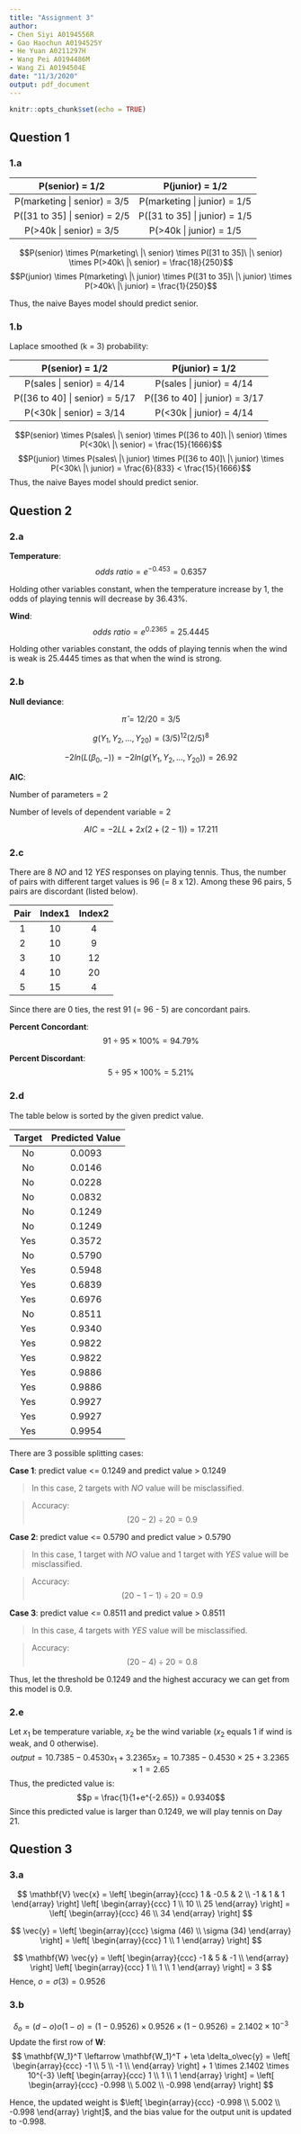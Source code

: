 ```yaml
---
title: "Assignment 3"
author: 
- Chen Siyi A0194556R
- Gao Haochun A0194525Y
- He Yuan A0211297H
- Wang Pei A0194486M
- Wang Zi A0194504E
date: "11/3/2020"
output: pdf_document
---
```


```r
knitr::opts_chunk$set(echo = TRUE)
```

## Question 1
### 1.a
|P(senior) = 1/2 | P(junior) = 1/2 |
|:--------------:|:---------------:|
| P(marketing \| senior) = 3/5 | P(marketing \| junior) = 1/5 |
| P([31 to 35] \| senior) = 2/5 | P([31 to 35] \| junior) = 1/5 |
| P(>40k \| senior) = 3/5 | P(>40k \| junior) = 1/5 |

$$P(senior) \times P(marketing\ |\ senior) \times P([31 to 35]\ |\ senior) \times P(>40k\ |\ senior) = \frac{18}{250}$$
$$P(junior) \times P(marketing\ |\ junior) \times P([31 to 35]\ |\ junior) \times P(>40k\ |\ junior) = \frac{1}{250}$$

Thus, the naive Bayes model should predict senior.

### 1.b
Laplace smoothed (k = 3) probability:

|P(senior) = 1/2| P(junior) = 1/2 |
|:--------------:|:---------------:|
| P(sales \| senior) = 4/14 | P(sales \| junior) = 4/14 |
| P([36 to 40] \| senior) = 5/17 | P([36 to 40] \| junior) = 3/17 |
| P(<30k \| senior) = 3/14 | P(<30k \| junior) = 4/14 |

$$P(senior) \times P(sales\ |\ senior) \times P([36 to 40]\ |\ senior) \times P(<30k\ |\ senior) = \frac{15}{1666}$$
$$P(junior) \times P(sales\ |\ junior) \times P([36 to 40]\ |\ junior) \times P(<30k\ |\ junior) = \frac{6}{833} < \frac{15}{1666}$$
Thus, the naive Bayes model should predict senior.

## Question 2
### 2.a
**Temperature**:
$$odds\ ratio = e^{-0.453} = 0.6357$$

Holding other variables constant, when the temperature increase by 1, the odds of playing tennis will decrease by 36.43%.

**Wind**:
$$odds\ ratio = e^{0.2365} = 25.4445$$

Holding other variables constant, the odds of playing tennis when the wind is weak is 25.4445 times as that when the wind is strong.

### 2.b

**Null deviance**:


$$\hat{\pi} = 12/20 = 3/5$$

$$g(Y_1,Y_2,...,Y_{20}) = (3/5)^{12}(2/5)^{8}$$

$$-2ln(L(\beta_0,-)) = -2ln(g(Y_1,Y_2,...,Y_{20})) = 26.92$$

**AIC**:


Number of parameters = 2
 
Number of levels of dependent variable = 2

$$AIC = -2LL + 2 x (2 + (2 - 1)) = 17.211$$

### 2.c

There are 8 *NO* and 12 *YES* responses on playing tennis. Thus, the number of pairs with different target values is 96 (= 8 x 12). Among these 96 pairs, 5 pairs are discordant (listed below).

| Pair | Index1 | Index2 | 
|:------:|:------:|:-------:|
| 1 | 10 | 4 |
| 2 | 10 | 9 |
| 3 | 10 | 12 |
| 4 | 10 | 20 |
| 5 | 15 | 4 |

Since there are 0 ties, the rest 91 (= 96 - 5) are concordant pairs.

**Percent Concordant**:
$$91 \div 95 \times 100\% = 94.79\%$$

**Percent Discordant**:
$$5 \div 95 \times 100\% = 5.21\%$$

### 2.d
The table below is sorted by the given predict value. 

| Target | Predicted Value|
|:---:|:---:|
| No  | 0.0093 |
| No  | 0.0146 |
| No  | 0.0228 |
| No  | 0.0832 |
| No  | 0.1249 |
| No  | 0.1249 |
| Yes | 0.3572 |
| No  | 0.5790 |
| Yes | 0.5948 |
| Yes | 0.6839 |
| Yes | 0.6976 |
| No  | 0.8511 |
| Yes | 0.9340 |
| Yes | 0.9822 |
| Yes | 0.9822 |
| Yes | 0.9886 |
| Yes | 0.9886 |
| Yes | 0.9927 |
| Yes | 0.9927 |
| Yes | 0.9954 |

There are 3 possible splitting cases:

**Case 1**: predict value <= 0.1249 and predict value > 0.1249

> In this case, 2 targets with *NO* value will be misclassified. 

> Accuracy: 
   $$(20-2)\div20 = 0.9$$

**Case 2**: predict value <= 0.5790 and predict value > 0.5790

> In this case, 1 target with *NO* value and 1 target with *YES* value will be misclassified. 

> Accuracy: 
   $$(20-1-1)\div20 = 0.9$$
   
**Case 3**: predict value <= 0.8511 and predict value > 0.8511

> In this case, 4 targets with *YES* value will be misclassified. 

> Accuracy: 
   $$(20-4)\div20 = 0.8$$

Thus, let the threshold be 0.1249 and the highest accuracy we can get from this model is 0.9.

### 2.e

Let $x_1$ be temperature variable, $x_2$ be the wind variable ($x_2$ equals 1 if wind is weak, and 0 otherwise).
$$ output = 10.7385-0.4530x_1+3.2365x_2 = 10.7385-0.4530\times25+3.2365\times1 = 2.65$$
Thus, the predicted value is:
$$p = \frac{1}{1+e^{-2.65}} = 0.9340$$
Since this predicted value is larger than 0.1249, we will play tennis on Day 21.




## Question 3
### 3.a
$$
\mathbf{V} \vec{x} = 
\left[
\begin{array}{ccc}
1 & -0.5 & 2 \\
-1 & 1 & 1
\end{array}
\right]
\left[
\begin{array}{ccc}
1 \\
10 \\
25
\end{array}
\right] = 
\left[
\begin{array}{ccc}
46 \\
34
\end{array}
\right]
$$

$$
\vec{y} = 
\left[
\begin{array}{ccc}
\sigma (46) \\
\sigma (34)
\end{array}
\right] =
\left[
\begin{array}{ccc}
1 \\
1
\end{array}
\right]
$$

$$
\mathbf{W} \vec{y} = 
\left[
\begin{array}{ccc}
-1 & 5 & -1 \\
\end{array}
\right]
\left[
\begin{array}{ccc}
1 \\
1 \\
1
\end{array}
\right] = 3
$$
Hence, $o = \sigma (3) = 0.9526$

### 3.b
$$
\delta_{o} = (d - o) o (1 - o) = (1-0.9526) \times 0.9526 \times (1-0.9526) = 2.1402 \times 10^{-3}
$$
Update the first row of $\mathbf{W}$:
$$
\mathbf{W_1}^T \leftarrow \mathbf{W_1}^T + \eta \delta_o\vec{y} = 
\left[
\begin{array}{ccc}
-1 \\
 5 \\
-1 \\
\end{array}
\right] 
+ 1 \times 2.1402 \times 10^{-3}
\left[
\begin{array}{ccc}
1 \\
1 \\
1
\end{array}
\right] = 
\left[
\begin{array}{ccc}
-0.998 \\
5.002 \\
-0.998
\end{array}
\right]
$$

Hence, the updated weight is $\left[
\begin{array}{ccc}
-0.998 \\
5.002 \\
-0.998
\end{array}
\right]$,
and the bias value for the output unit is updated to -0.998.


